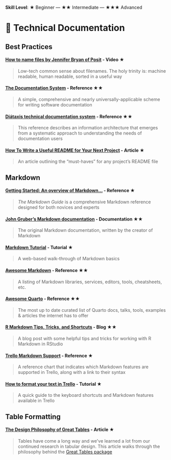 **Skill Level**: ★ Beginner --- ★★ Intermediate --- ★★★ Advanced

# 📑 Technical Documentation

## Best Practices

#### [**How to name files by Jennifer Bryan of Posit**](https://youtu.be/ES1LTlnpLMk?si=TCYp9tKORIAciav1) **- Video** ★

> Low-tech common sense about filenames. The holy trinity is: machine readable, human readable, sorted in a useful way

#### [**The Documentation System**](https://documentation.divio.com/) **- Reference** ★★

> A simple, comprehensive and nearly universally-applicable scheme for writing software documentation

#### [**Diátaxis technical documentation system**](https://diataxis.fr/) **- Reference** ★★

> This reference describes an information architecture that emerges from a systematic approach to understanding the needs of documentation users

#### [**How To Write a Useful README for Your Next Project**](https://betterprogramming.pub/how-to-write-a-useful-readme-for-your-next-project-3edf889059fe) **- Article** ★

> An article outlining the "must-haves" for any project's README file

## Markdown

#### [**Getting Started: An overview of Markdown...**](https://markdownguide.offshoot.io/getting-started/) **- Reference** ★

> *The Markdown Guide* is a comprehensive Markdown reference designed for both novices and experts

#### [**John Gruber's Markdown documentation**](https://daringfireball.net/projects/markdown/) **- Documentation** ★★

> The original Markdown documentation, written by the creator of Markdown

#### [**Markdown Tutorial**](https://markdownguide.offshoot.io/getting-started/) **- Tutorial** ★

> A web-based walk-through of Markdown basics

#### [**Awesome Markdown**](https://github.com/mundimark/awesome-markdown#awesome-markdown) **- Reference** ★★

> A listing of Markdown libraries, services, editors, tools, cheatsheets, etc.

#### [**Awesome Quarto**](https://github.com/mcanouil/awesome-quarto) **- Reference** ★★

> The most up to date curated list of Quarto docs, talks, tools, examples & articles the internet has to offer

#### [**R Markdown Tips, Tricks, and Shortcuts**](https://www.dataquest.io/blog/r-markdown-tips-tricks-and-shortcuts/) **- Blog** ★★

> A blog post with some helpful tips and tricks for working with R Markdown in RStudio

#### [**Trello Markdown Support**](https://www.markdownguide.org/tools/trello/#trello-markdown-support) **- Reference ★**

> A reference chart that indicates which Markdown features are supported in Trello, along with a link to their syntax

#### [**How to format your text in Trello**](https://support.atlassian.com/trello/docs/how-to-format-your-text-in-trello/) **- Tutorial ★**

> A quick guide to the keyboard shortcuts and Markdown features available in Trello

## Table Formatting

#### [**The Design Philosophy of Great Tables**](https://posit-dev.github.io/great-tables/blog/design-philosophy/) **- Article ★**

> Tables have come a long way and we\'ve learned a lot from our continued research in tabular design. This article walks through the philosophy behind the [Great Tables package](https://posit-dev.github.io/great-tables/articles/intro.html)
